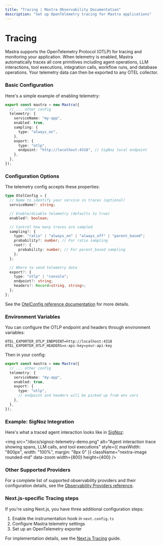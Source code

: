 ```yaml
---
title: "Tracing | Mastra Observability Documentation"
description: "Set up OpenTelemetry tracing for Mastra applications"
---
```



# Tracing

Mastra supports the OpenTelemetry Protocol (OTLP) for tracing and monitoring your application. When telemetry is enabled, Mastra automatically traces all core primitives including agent operations, LLM interactions, tool executions, integration calls, workflow runs, and database operations. Your telemetry data can then be exported to any OTEL collector.

### Basic Configuration

Here's a simple example of enabling telemetry:

```ts filename="mastra.config.ts" showLineNumbers copy
export const mastra = new Mastra({
  // ... other config
  telemetry: {
    serviceName: "my-app",
    enabled: true,
    sampling: {
      type: "always_on",
    },
    export: {
      type: "otlp",
      endpoint: "http://localhost:4318", // SigNoz local endpoint
    },
  },
});
```

### Configuration Options

The telemetry config accepts these properties:

```ts
type OtelConfig = {
  // Name to identify your service in traces (optional)
  serviceName?: string;

  // Enable/disable telemetry (defaults to true)
  enabled?: boolean;

  // Control how many traces are sampled
  sampling?: {
    type: "ratio" | "always_on" | "always_off" | "parent_based";
    probability?: number; // For ratio sampling
    root?: {
      probability: number; // For parent_based sampling
    };
  };

  // Where to send telemetry data
  export?: {
    type: "otlp" | "console";
    endpoint?: string;
    headers?: Record<string, string>;
  };
};
```

See the [OtelConfig reference documentation](../../reference/observability/otel-config.mdx) for more details.

### Environment Variables

You can configure the OTLP endpoint and headers through environment variables:

```env filename=".env" copy
OTEL_EXPORTER_OTLP_ENDPOINT=http://localhost:4318
OTEL_EXPORTER_OTLP_HEADERS=x-api-key=your-api-key
```

Then in your config:

```ts filename="mastra.config.ts" showLineNumbers copy
export const mastra = new Mastra({
  // ... other config
  telemetry: {
    serviceName: "my-app",
    enabled: true,
    export: {
      type: "otlp",
      // endpoint and headers will be picked up from env vars
    },
  },
});
```

### Example: SigNoz Integration

Here's what a traced agent interaction looks like in [SigNoz](https://signoz.io):

<img
  src="/docs/signoz-telemetry-demo.png"
  alt="Agent interaction trace showing spans, LLM calls, and tool executions"
  style={{ maxWidth: "800px", width: "100%", margin: "8px 0" }}
  className="nextra-image rounded-md"
  data-zoom
  width={800}
  height={400}
/>

### Other Supported Providers

For a complete list of supported observability providers and their configuration details, see the [Observability Providers reference](../../reference/observability/providers/).

### Next.js-specific Tracing steps

If you're using Next.js, you have three additional configuration steps:
1. Enable the instrumentation hook in `next.config.ts`
2. Configure Mastra telemetry settings
3. Set up an OpenTelemetry exporter

For implementation details, see the [Next.js Tracing](./nextjs-tracing) guide.
